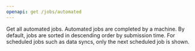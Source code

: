 ```yaml
---
openapi: get /jobs/automated
---
```

Get all automated jobs. Automated jobs are completed by a machine. By default, jobs are sorted in descending order by submission time. For scheduled jobs such as data syncs, only the next scheduled job is shown.
